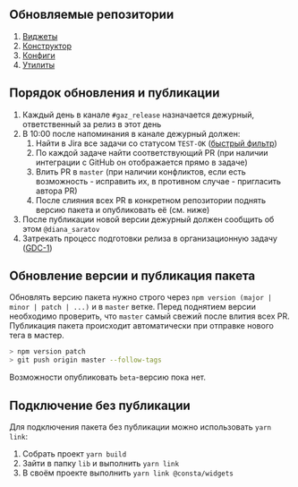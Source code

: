 
<Meta title="Документация/Обновление версии и публикация пакета" />

## Обновляемые репозитории
1. [Виджеты](https://github.com/gazprom-neft/consta-widgets)
2. [Конструктор](https://github.com/CSSSR/gpn-dashboard-constructor)
3. [Конфиги](https://github.com/gazprom-neft/consta-widgets-configs)
4. [Утилиты](https://github.com/gazprom-neft/consta-widgets-utils)

## Порядок обновления и публикации
1. Каждый день в канале `#gaz_release` назначается дежурный, ответственный за релиз в этот день
2. В 10:00 после напоминания в канале дежурный должен:
    1. Найти в Jira все задачи со статусом `TEST-OK` ([быстрый фильтр](https://jira.csssr.io/secure/RapidBoard.jspa?rapidView=65&quickFilter=1130))
    2. По каждой задаче найти соответствующий PR (при наличии интеграции с GitHub он отображается прямо в задаче)
    3. Влить PR в `master` (при наличии конфликтов, если есть возможность - исправить их, в противном случае - пригласить автора PR)
    4. После слияния всех PR в конкретном репозитории поднять версию пакета и опубликовать её (см. ниже)
3. После публикации новой версии дежурный должен сообщить об этом `@diana_saratov`
4. Затрекать процесс подготовки релиза в организационную задачу ([GDC-1](https://jira.csssr.io/browse/GDC-1))

## Обновление версии и публикация пакета

Обновлять версию пакета нужно строго через `npm version (major | minor | patch | ...)` и в `master` ветке. Перед поднятием версии необходимо проверить, что `master` самый свежий после влития всех PR. Публикация пакета происходит автоматически при отправке нового тега в мастер.

```sh
> npm version patch
> git push origin master --follow-tags
```

Возможности опубликовать `beta`-версию пока нет.

## Подключение без публикации

Для подключения пакета без публикации можно использовать `yarn link`:
1. Собрать проект `yarn build`
2. Зайти в папку `lib` и выполнить `yarn link`
3. В своём проекте выполнить `yarn link @consta/widgets`
